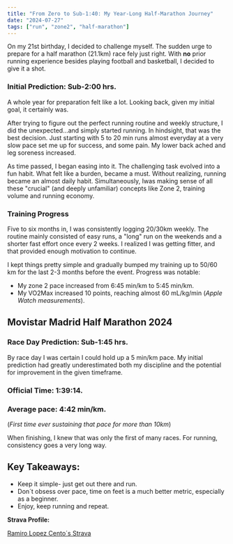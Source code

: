 ```yaml
---
title: "From Zero to Sub-1:40: My Year-Long Half-Marathon Journey"
date: "2024-07-27"
tags: ["run", "zone2", "half-marathon"]
---
```


On my 21st birthday, I decided to challenge myself. The sudden urge to prepare for a half marathon (21.1km) race fely just right. With **no** prior running experience besides playing football and basketball, I decided to give it a shot.

### **Initial Prediction: Sub-2:00 hrs.**

A whole year for preparation felt like a lot. Looking back, given my initial goal, it certainly was.

After trying to figure out the perfect running routine and weekly structure, I did the unexpected...and simply started running. In hindsight, that was the best decision. Just starting with 5 to 20 min runs almost everyday at a very slow pace set me up for success, and some pain. My lower back ached and leg soreness increased.

As time passed, I began easing into it. The challenging task evolved into a fun habit. What felt like a burden, became a must. Without realizing, running became an almost daily habit. Simultaneously, Iwas making sense of all these "crucial" (and deeply unfamiliar) concepts like Zone 2, training volume and running economy.

### Training Progress

Five to six months in, I was consistently logging 20/30km weekly. The routine mainly consisted of easy runs, a "long" run on the weekends and a shorter fast effort once every 2 weeks. I realized I was getting fitter, and that provided enough motivation to continue.

I kept things pretty simple and gradually bumped my training up to 50/60 km for the last 2-3 months before the event. Progress was notable:

- My zone 2 pace increased from 6:45 min/km to 5:45 min/km.
- My VO2Max increased 10 points, reaching almost 60 mL/kg/min (_Apple Watch measurements_).

## Movistar Madrid Half Marathon 2024

### **Race Day Prediction: Sub-1:45 hrs.**

By race day I was certain I could hold up a 5 min/km pace. My initial prediction had greatly underestimated both my discipline and the potential for improvement in the given timeframe.

<CustomImage
  src="https://raw.githubusercontent.com/ramirolc02/content/master/images/half-start.jpg"
  alt="Half Marathon start"
/>

### **Official Time: 1:39:14.**

### **Average pace: 4:42 min/km.**

(_First time ever sustaining that pace for more than 10km_)

<CustomImage
  src="https://raw.githubusercontent.com/ramirolc02/content/master/images/half-finish.jpeg"
  alt="Half Marathon Finish"
/>

When finishing, I knew that was only the first of many races. For running, consistency goes a very long way.

## Key Takeaways:

- Keep it simple- just get out there and run.
- Don´t obsess over pace, time on feet is a much better metric, especially as a beginner.
- Enjoy, keep running and repeat.

**Strava Profile:**

[Ramiro Lopez Cento´s Strava](https://www.strava.com/athletes/121332639)
